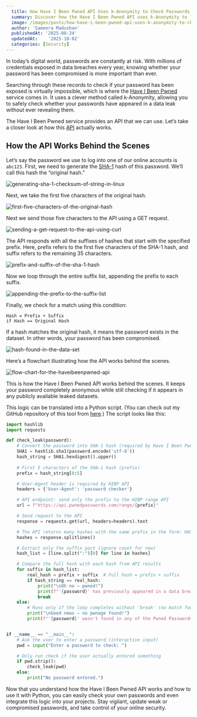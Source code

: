```yaml
---
  title: How Have I Been Pwned API Uses k-Anonymity to Check Passwords Privately
  summary: Discover how the Have I Been Pwned API uses k-Anonymity to let you safely check if your password has been compromised, without ever exposing it.
  image: /images/posts/how-have-i-been-pwned-api-uses-k-anonymity-to-check-passwords-privately/cover.png
  author: 'Sameera Madushan'
  publishedAt: '2025-08-24'
  updatedAt:    '2025-10-02'
  categories: [Security]
---
```


In today’s digital world, passwords are constantly at risk. With millions of credentials exposed in data breaches every year, knowing whether your password has been compromised is more important than ever. 

Searching through these records to check if your password has been exposed is virtually impossible, which is where the [Have I Been Pwned](https://haveibeenpwned.com) service comes in. It uses a clever method called k-Anonymity, allowing you to safely check whether your passwords have appeared in a data leak without ever revealing them.

The Have I Been Pwned service provides an API that we can use. Let’s take a closer look at how this [API](https://haveibeenpwned.com/API/v3) actually works.

## How the API Works Behind the Scenes

Let’s say the password we use to log into one of our online accounts is ```abc123```. First, we need to generate the [SHA-1](https://en.wikipedia.org/wiki/SHA-1) hash of this password. We’ll call this hash the “original hash.”

![generating-sha-1-checksum-of-string-in-linux](/images/posts/how-have-i-been-pwned-api-uses-k-anonymity-to-check-passwords-privately/generating-sha-1-checksum-of-string-in-linux.png)

Next, we take the first five characters of the original hash.

![first-five-characters-of-the-original-hash](/images/posts/how-have-i-been-pwned-api-uses-k-anonymity-to-check-passwords-privately/first-five-characters-of-the-original-hash.png)

Next we send those five characters to the API using a GET request.

![sending-a-get-request-to-the-api-using-curl](/images/posts/how-have-i-been-pwned-api-uses-k-anonymity-to-check-passwords-privately/sending-a-get-request-to-the-api-using-curl.png)

The API responds with all the suffixes of hashes that start with the specified prefix. Here, prefix refers to the first five characters of the SHA-1 hash, and suffix refers to the remaining 35 characters.

![prefix-and-suffix-of-the-sha-1-hash](/images/posts/how-have-i-been-pwned-api-uses-k-anonymity-to-check-passwords-privately/prefix-and-suffix-of-the-sha-1-hash.png)

Now we loop through the entire suffix list, appending the prefix to each suffix.

![appending-the-prefix-to-the-suffix-list](/images/posts/how-have-i-been-pwned-api-uses-k-anonymity-to-check-passwords-privately/appending-the-prefix-to-the-suffix-list.png)

Finally, we check for a match using this condition:

```
Hash = Prefix + Suffix
if Hash == Original Hash
```
If a hash matches the original hash, it means the password exists in the dataset. In other words, your password has been compromised.

![hash-found-in-the-data-set](/images/posts/how-have-i-been-pwned-api-uses-k-anonymity-to-check-passwords-privately/hash-found-in-the-data-set.png)

Here’s a flowchart illustrating how the API works behind the scenes.

![flow-chart-for-the-haveibeenpwned-api](/images/posts/how-have-i-been-pwned-api-uses-k-anonymity-to-check-passwords-privately/flow-chart-for-the-haveibeenpwned-api.png)

This is how the Have I Been Pwned API works behind the scenes. It keeps your password completely anonymous while still checking if it appears in any publicly available leaked datasets.

This logic can be translated into a Python script. (You can check out my GitHub repository of this tool from [here](https://github.com/sameera-madushan/Pwned).) The script looks like this:

```python
import hashlib
import requests

def check_leak(password):
    # Convert the password into SHA-1 hash (required by Have I Been Pwned API)
    SHA1 = hashlib.sha1(password.encode('utf-8'))
    hash_string = SHA1.hexdigest().upper()
    
    # First 5 characters of the SHA-1 hash (prefix)
    prefix = hash_string[0:5]

    # User-Agent header is required by HIBP API
    headers = {'User-Agent': 'password checker'}

    # API endpoint: send only the prefix to the HIBP range API
    url = f"https://api.pwnedpasswords.com/range/{prefix}"

    # Send request to the API
    response = requests.get(url, headers=headers).text  

    # The API returns many hashes with the same prefix in the form: HASH_SUFFIX:COUNT
    hashes = response.splitlines()  

    # Extract only the suffix part (ignore count for now)
    hash_list = [line.split(":")[0] for line in hashes]

    # Compare the full hash with each hash from API results
    for suffix in hash_list:
        real_hash = prefix + suffix  # Full hash = prefix + suffix
        if hash_string == real_hash:
            print("\nOh no — pwned!")
            print(f"'{password}' has previously appeared in a data breach and should never be used.")
            break
    else:
        # Runs only if the loop completes without 'break' (no match found)
        print("\nGood news — no pwnage found!")
        print(f"'{password}' wasn't found in any of the Pwned Passwords loaded into Have I Been Pwned.")


if __name__ == "__main__":
    # Ask the user to enter a password (interactive input)
    pwd = input("Enter a password to check: ")

    # Only run check if the user actually entered something
    if pwd.strip():
        check_leak(pwd)
    else:
        print("No password entered.")

```
Now that you understand how the Have I Been Pwned API works and how to use it with Python, you can easily check your own passwords and even integrate this logic into your projects. Stay vigilant, update weak or compromised passwords, and take control of your online security.


